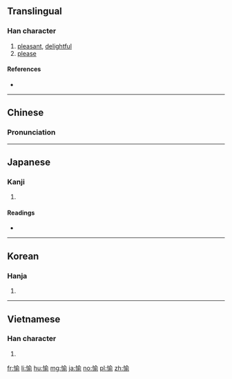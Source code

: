==Translingual==

===Han character===
{{Han char|rn=61|rad=心|as=09|sn=12|four=98021|canj=POMN|ids=⿰忄俞}}

# [[pleasant]], [[delightful]]
# [[please]]

====References====
* {{Han ref|kx=0394.040|dkj=10905|dj=0730.150|hdz=42330.010|uh=6109|ud=24841|bh=B472|bd=46194}}

----

==Chinese==
{{zh-forms}}

===Pronunciation===
{{zh-pron
|m=yú
|c=jyu4,jyu6
|mc=y
|oc=y
|ma=
|cat=a,v
}}

----

==Japanese==

===Kanji===
{{ja-kanji|grade=c|rs=心09}}

# {{defn|lang=ja|sort=心09}}

====Readings====
* {{ja-readings|on=[[ゆ]] (yu), [[とう]] (tō)|kun=[[たのしむ]] (tanoshimu), [[たのしい]] (tanoshii)}}

----

==Korean==

===Hanja===
{{ko-hanja|hangeul=유|eumhun=|rv=yu|mr=yu|y=yu}}

# {{defn|lang=ko|sort=心09}}

----

==Vietnamese==

===Han character===
{{vi-readings|rs=心09|hanviet=du}}

# {{defn|lang=vi|sort=心09}}

[[fr:愉]]
[[li:愉]]
[[hu:愉]]
[[mg:愉]]
[[ja:愉]]
[[no:愉]]
[[pl:愉]]
[[zh:愉]]